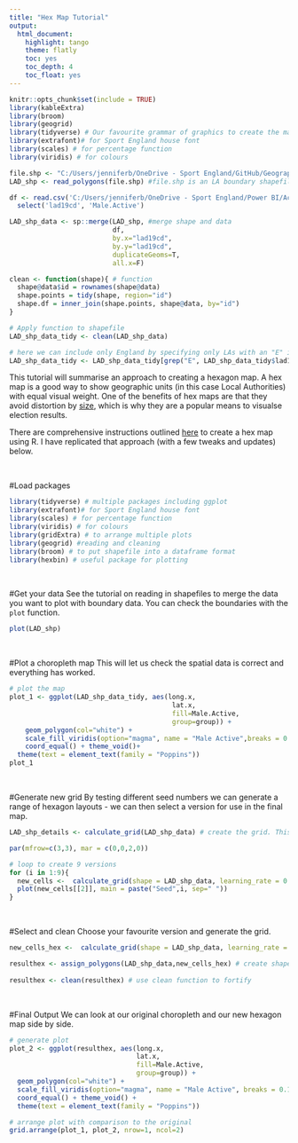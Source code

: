 ```yaml
---
title: "Hex Map Tutorial"
output:
  html_document: 
    highlight: tango
    theme: flatly
    toc: yes
    toc_depth: 4
    toc_float: yes
---
```


```r
knitr::opts_chunk$set(include = TRUE)
library(kableExtra)
library(broom)
library(geogrid)
library(tidyverse) # Our favourite grammar of graphics to create the map
library(extrafont)# for Sport England house font
library(scales) # for percentage function
library(viridis) # for colours

file.shp <- "C:/Users/jenniferb/OneDrive - Sport England/GitHub/Geographical Data/LAD/Local_Authority_Districts_April_2019_Boundaries_UK_BUC/Local_Authority_Districts_April_2019_Boundaries_UK_BUC.shp"
LAD_shp <- read_polygons(file.shp) #file.shp is an LA boundary shapefile from ONS

df <- read.csv('C:/Users/jenniferb/OneDrive - Sport England/Power BI/Active Lives Survey/Gender_May1819_LA_CC_Regv2.csv') %>%
  select('lad19cd', 'Male.Active')

LAD_shp_data <- sp::merge(LAD_shp, #merge shape and data
                          df,
                          by.x="lad19cd",
                          by.y="lad19cd",
                          duplicateGeoms=T,
                          all.x=F)

clean <- function(shape){ # function
  shape@data$id = rownames(shape@data)
  shape.points = tidy(shape, region="id")
  shape.df = inner_join(shape.points, shape@data, by="id")
}

# Apply function to shapefile
LAD_shp_data_tidy <- clean(LAD_shp_data)

# here we can include only England by specifying only LAs with an "E" in the code are retained.
LAD_shp_data_tidy <- LAD_shp_data_tidy[grep("E", LAD_shp_data_tidy$lad19cd),]

```


This tutorial will summarise an approach to creating a hexagon map. A hex map is a good way to show geographic units (in this case Local Authorities) with equal visual weight. One of the benefits of hex maps are that they avoid distortion by [size](https://odileeds.org/blog/2017-05-08-mapping-election-with-hexes), which is why they are a popular means to visualse election results.

There are comprehensive instructions outlined [here](http://rpubs.com/Hailstone/326118) to create a hex map using R. I have replicated that approach (with a few tweaks and updates) below.

</br>

#Load packages
```r
library(tidyverse) # multiple packages including ggplot
library(extrafont)# for Sport England house font
library(scales) # for percentage function
library(viridis) # for colours
library(gridExtra) # to arrange multiple plots
library(geogrid) #reading and cleaning
library(broom) # to put shapefile into a dataframe format
library(hexbin) # useful package for plotting


```
</br>

#Get your data
See the tutorial on reading in shapefiles to merge the data you want to plot with boundary data. You can check the boundaries with the `plot` function.

```r
plot(LAD_shp)
```
</br>

#Plot a choropleth map
This will let us check the spatial data is correct and everything has worked.
```r
# plot the map
plot_1 <- ggplot(LAD_shp_data_tidy, aes(long.x,
                                         lat.x,
                                         fill=Male.Active,
                                         group=group)) +
    geom_polygon(col="white") +
    scale_fill_viridis(option="magma", name = "Male Active",breaks = 0.1*0:9, labels = percent(0.1*0:9)) +
    coord_equal() + theme_void()+
  theme(text = element_text(family = "Poppins"))
plot_1

```
</br>

#Generate new grid
By testing different seed numbers we can generate a range of hexagon layouts - we can then select a version for use in the final map.
```r

LAD_shp_details <- calculate_grid(LAD_shp_data) # create the grid. This may take a while

par(mfrow=c(3,3), mar = c(0,0,2,0))

# loop to create 9 versions
for (i in 1:9){
  new_cells <-  calculate_grid(shape = LAD_shp_data, learning_rate = 0.03, grid_type = c('hexagonal', "regular"), seed = i)
  plot(new_cells[[2]], main = paste("Seed",i, sep=" "))
}

```
</br>

#Select and clean
Choose your favourite version and generate the grid.
```r
new_cells_hex <-  calculate_grid(shape = LAD_shp_data, learning_rate = 0.03, grid_type = c('hexagonal', "regular"), seed = 1)

resulthex <- assign_polygons(LAD_shp_data,new_cells_hex) # create shapefile with hex shapes
                                 
resulthex <- clean(resulthex) # use clean function to fortify 
```
</br>

#Final Output
We can look at our original choropleth and our new hexagon map side by side.
```r
# generate plot
plot_2 <- ggplot(resulthex, aes(long.x,
                                lat.x,
                                fill=Male.Active,
                                group=group)) +
  geom_polygon(col="white") +
  scale_fill_viridis(option="magma", name = "Male Active", breaks = 0.1*0:9, labels = percent(0.1*0:9)) +
  coord_equal() + theme_void() +
  theme(text = element_text(family = "Poppins"))

# arrange plot with comparison to the original
grid.arrange(plot_1, plot_2, nrow=1, ncol=2)
```

